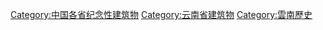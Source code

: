 [[Category:中国各省纪念性建筑物|Category:中国各省纪念性建筑物]]
[[Category:云南省建筑物|Category:云南省建筑物]]
[[Category:雲南歷史|Category:雲南歷史]]